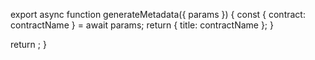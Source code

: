 

export async function generateMetadata({ params }) {
  const { contract: contractName } = await params;
  return { title: contractName };
}

  return <Contract params={params} />;
}
